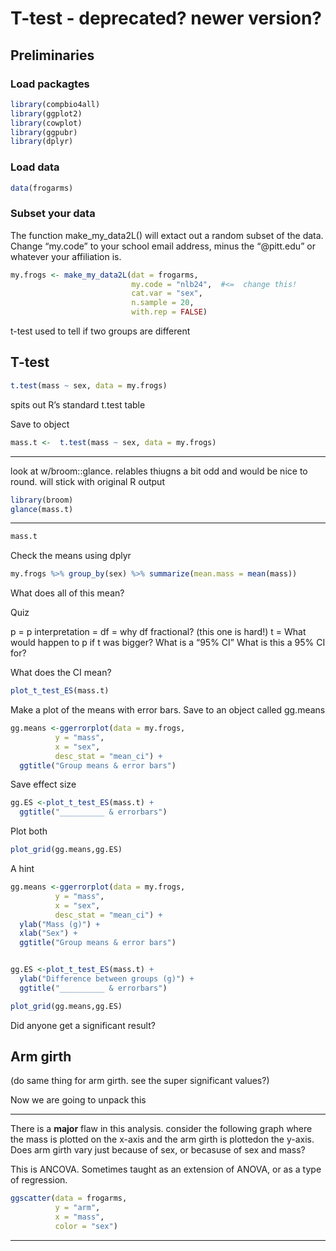 # T-test - deprecated?  newer version?

## Preliminaries

### Load packagtes
```r
library(compbio4all)
library(ggplot2)
library(cowplot)
library(ggpubr)
library(dplyr)
```

### Load data
```r
data(frogarms)
```


### Subset your data

The function make_my_data2L() will extact out a random subset of the data.  Change "my.code" to your school email address, minus the "@pitt.edu" or whatever your affiliation is.
```r
my.frogs <- make_my_data2L(dat = frogarms, 
                           my.code = "nlb24",  #<=  change this!
                           cat.var = "sex",
                           n.sample = 20, 
                           with.rep = FALSE)

```



t-test used to tell if two groups are different


## T-test
```r
t.test(mass ~ sex, data = my.frogs)
```
spits out R's standard t.test table

Save to object
```r
mass.t <-  t.test(mass ~ sex, data = my.frogs)
```



-----------------

look at w/broom::glance.  relables thiugns a bit odd and would be nice to round.  will stick with original R output
```r
library(broom)
glance(mass.t)
```
------------------


```r
mass.t
```


Check the means using dplyr
```r
my.frogs %>% group_by(sex) %>% summarize(mean.mass = mean(mass))
```


What does all of this mean?

Quiz

p = 
p interpretation = 
df = 
why df fractional? (this one is hard!)
t = 
What would happen to p if t was bigger?
What is a "95% CI"
What is this a 95% CI for?



What does the CI mean?

```r
plot_t_test_ES(mass.t)
```




Make a plot of the means with error bars.  Save to an object called gg.means

```r
gg.means <-ggerrorplot(data = my.frogs,
          y = "mass",
          x = "sex",
          desc_stat = "mean_ci") +
  ggtitle("Group means & error bars")
```

Save effect size

```r
gg.ES <-plot_t_test_ES(mass.t) +
  ggtitle("__________ & errorbars")
```


Plot both
```r
plot_grid(gg.means,gg.ES)
```




A hint
```r
gg.means <-ggerrorplot(data = my.frogs,
          y = "mass",
          x = "sex",
          desc_stat = "mean_ci") +
  ylab("Mass (g)") +
  xlab("Sex") +
  ggtitle("Group means & error bars")


gg.ES <-plot_t_test_ES(mass.t) +
  ylab("Difference between groups (g)") +
  ggtitle("__________ & errorbars")
```

```r
plot_grid(gg.means,gg.ES)
```




Did anyone get a significant result?



## Arm girth

(do same thing for arm girth.  see the super significant values?)



Now we are going to unpack this




------------------------------

There is a **major** flaw in this analysis.  consider the following graph where the mass is plotted on the x-axis and the arm girth is plottedon the y-axis.  Does arm girth vary just because of sex, or becasuse of sex and mass?

This is ANCOVA.  Sometimes taught as an extension of ANOVA, or as a type of regression.  

```r
ggscatter(data = frogarms,
          y = "arm",
          x = "mass",
          color = "sex")
```

------------------------------
